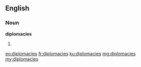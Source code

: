 ==English==

===Noun===
'''diplomacies'''

# {{plural of|diplomacy}}

[[eo:diplomacies]]
[[fr:diplomacies]]
[[ku:diplomacies]]
[[mg:diplomacies]]
[[my:diplomacies]]